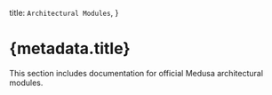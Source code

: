 
  title: `Architectural Modules`,
}

# {metadata.title}

This section includes documentation for official Medusa architectural modules.

<ChildDocs />